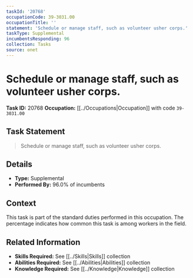 ```yaml
---
taskId: '20768'
occupationCode: 39-3031.00
occupationTitle: ''
statement: 'Schedule or manage staff, such as volunteer usher corps.'
taskType: Supplemental
incumbentsResponding: 96
collection: Tasks
source: onet
---
```

# Schedule or manage staff, such as volunteer usher corps.

**Task ID:** 20768
**Occupation:** [[../Occupations|Occupation]] with code `39-3031.00`

## Task Statement

> Schedule or manage staff, such as volunteer usher corps.

## Details

- **Type:** Supplemental
- **Performed By:** 96.0% of incumbents

## Context

This task is part of the standard duties performed in this occupation. The percentage indicates how common this task is among workers in the field.

## Related Information

- **Skills Required:** See [[../Skills|Skills]] collection
- **Abilities Required:** See [[../Abilities|Abilities]] collection
- **Knowledge Required:** See [[../Knowledge|Knowledge]] collection
